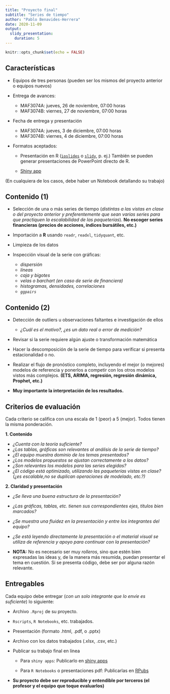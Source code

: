 ```yaml
---
title: "Proyecto final"
subtitle: "Series de tiempo"
author: "Pablo Benavides-Herrera"
date: 2020-11-09
output: 
  slidy_presentation:
    duration: 5
---
```


```r
knitr::opts_chunk$set(echo = FALSE)
```

## Características

- Equipos de tres personas (pueden ser los mismos del proyecto anterior o equipos nuevos)

- Entrega de avances:

  - MAF3074A: jueves, 26 de noviembre, 07:00 horas
  - MAF3074B: viernes, 27 de noviembre, 07:00 horas

- Fecha de entrega y presentación
  
  - MAF3074A: jueves, 3 de diciembre, 07:00 horas
  - MAF3074B: viernes, 4 de diciembre, 07:00 horas

- Formatos aceptados:

  - Presentación en R ([`ioslides`](https://bookdown.org/yihui/rmarkdown/ioslides-presentation.html) o [`slidy`](https://bookdown.org/yihui/rmarkdown/slidy-presentation.html), p. ej.) También se pueden generar presentaciones de PowerPoint directo de R.
  
  - [Shiny app](https://shiny.rstudio.com/)
  
(En cualquiera de los casos, debe haber un Notebook detallando su trabajo)


## Contenido (1) 

- Selección de una o más series de tiempo (*distintas a las vistas en clase o del proyecto anterior y preferentemente que sean varias series para que practiquen la escalabilidad de las paqueterías*). **No escoger series financieras (precios de acciones, índices bursátiles, etc.)**

- Importación a **R** usando `readr`, `readxl`, `tidyquant`, etc.

- Limpieza de los datos

- Inspección visual de la serie con gráficas:
  - *dispersión*
  - *líneas*
  - *caja y bigotes*
  - *velas o barchart (en caso de serie de financiera)*
  - *histogramas, densidades, correlaciones*
  - *`ggpairs`*

## Contenido (2)

- Detección de outliers u observaciones faltantes e investigación de ellos
  - *¿Cuál es el motivo?, ¿es un dato real o error de medición?*
  
- Revisar si la serie requiere algún ajuste o transformación matemática

- Hacer la descomposición de la serie de tiempo para verificar si presenta estacionalidad o no.

- Realizar el flujo de pronóstico completo, incluyendo el mejor (o mejores) modelos de referencia y ponerlos a competir con los otros modelos vistos más complejos. **(ETS, ARIMA, regresión, regresión dinámica, Prophet, etc.)**

- **Muy importante la interpretación de los resultados.**

## Criterios de evaluación

Cada criterio se califica con una escala de 1 (peor) a 5 (mejor). Todos tienen la misma ponderación.

**1. Contenido**

  - *¿Cuenta con la teoría suficiente?*
  - *¿Las tablas, gráficas son relevantes al análisis de la serie de tiempo?*
  - *¿El equipo muestra dominio de los temas presentados?*
  - *¿Los modelos propuestos se ajustan correctamente a los datos?*
  - *¿Son relevantes los modelos para las series elegidas?*
  - *¿El código está optimizado, utilizando las paqueterías vistas en clase? (¿es escalable,no se duplican operaciones de modelado, etc.?)*
  
**2. Claridad y presentación**

  - *¿Se lleva una buena estructura de la presentación?*
  - *¿Las gráficas, tablas, etc. tienen sus correspondientes ejes, títulos bien marcados?*
  - *¿Se muestra una fluidez en la presentación y entre los integrantes del equipo?*
  - *¿Se está leyendo directamente la presentación o el material visual se utiliza de referencia y apoyo para continuar con la presentación?*
  


* **NOTA:** No es necesario ser muy *rolleros*, sino que estén bien expresadas las ideas y, de la manera más resumida, puedan presentar el tema en cuestión. Si se presenta código, debe ser por alguna razón relevante.

## Entregables

Cada equipo debe entregar (*con un solo integrante que lo envíe es suficiente*) lo siguiente:

- Archivo `.Rproj` de su proyecto.

- `Rscripts`, `R Notebooks`, etc. trabajados.

- Presentación (formato .html, .pdf, o .pptx)

- Archivo con los datos trabajados (.xlsx, .csv, etc.)

- Publicar su trabajo final en línea
  - Para `shiny apps`: Publicarlo en [shiny apps](https://www.shinyapps.io/)
  
  - Para `R Notebooks` o presentaciones pdf: Publicarlas en [RPubs](https://rpubs.com/)

- **Su proyecto debe ser reproducible y entendible por terceros (el profesor y el equipo que toque evaluarlos)**


